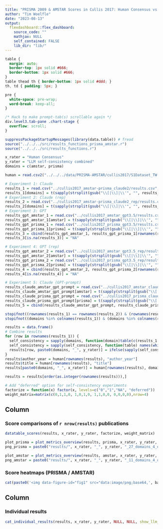 ```yaml
---
title: "PRISMA 2009 & AMSTAR Scores in Cullis 2017: Human Consensus vs LLM - self-consistent for 3 / 5 experiments"
author: "Tim Woelfle"
date: "2023-08-13"
output: 
  flexdashboard::flex_dashboard:
    source_code: ""
    mathjax: NULL
    self_contained: FALSE
    lib_dir: "lib/"
---
```


```css
table {
  margin: auto;
  border-top: 1px solid #666;
  border-bottom: 1px solid #666;
}
table thead th { border-bottom: 1px solid #ddd; }
th, td { padding: 5px; }

pre {
  white-space: pre-wrap;
  word-break: keep-all;
}

/* Hack to make prompt-tab(s) scrollable again */
div.level3.tab-pane .chart-stage {
  overflow: scroll;
}
```

```r
suppressPackageStartupMessages(library(data.table)) # fread
source("../../../src/results_functions_prisma_amstar.r")
source("../../../src/results_functions.r")

x_rater = "Human Consensus"
y_rater = "LLM self-consistency combined"
domains = c(amstar, prisma)

human = read.csv2("../../../data/PRISMA-AMSTAR/cullis2017/S1Dataset_TW.csv", row.names = 1, na.strings = NULL)

# Experiment 1: Claude
results_1 = read.csv("../cullis2017_amstar-prisma_claude2/results.csv", row.names = 1, na.strings = NULL)
results_1[domains] = t(sapply(strsplit(gsub("\\[|\\]|\\'", "", results_1$llm_scores), ", ", fixed=T), as.character))
# Experiment 2: Claude (rep)
results_2 = read.csv("../cullis2017_amstar-prisma_claude2_rep/results.csv", row.names = 1, na.strings = NULL)
results_2[domains] = t(sapply(strsplit(gsub("\\[|\\]|\\'", "", results_2$llm_scores), ", ", fixed=T), as.character))
# Experiment 3: GPT
results_gpt_amstar_1 = read.csv("../cullis2017_amstar_gpt3.5/results.csv", row.names = 1, na.strings = NULL)
results_gpt_amstar_1[amstar] = t(sapply(strsplit(gsub("\\[|\\]|\\'", "", results_gpt_amstar_1$llm_scores), ", ", fixed=T), as.character))
results_gpt_prisma_1 = read.csv("../cullis2017_prisma_gpt3.5/results.csv", row.names = 1, na.strings = NULL)
results_gpt_prisma_1[prisma] = t(sapply(strsplit(gsub("\\[|\\]|\\'", "", results_gpt_prisma_1$llm_scores), ", ", fixed=T), as.character))
results_3 = cbind(results_gpt_amstar_1, results_gpt_prisma_1[rownames(results_gpt_amstar_1),])
results_3[is.na(results_3)] = "NA"

# Experiment 4: GPT (rep)
results_gpt_amstar_2 = read.csv("../cullis2017_amstar_gpt3.5_rep/results.csv", row.names = 1, na.strings = NULL)
results_gpt_amstar_2[amstar] = t(sapply(strsplit(gsub("\\[|\\]|\\'", "", results_gpt_amstar_2$llm_scores), ", ", fixed=T), as.character))
results_gpt_prisma_2 = read.csv("../cullis2017_prisma_gpt3.5_rep/results.csv", row.names = 1, na.strings = NULL)
results_gpt_prisma_2[prisma] = t(sapply(strsplit(gsub("\\[|\\]|\\'", "", results_gpt_prisma_2$llm_scores), ", ", fixed=T), as.character))
results_4 = cbind(results_gpt_amstar_2, results_gpt_prisma_2[rownames(results_gpt_amstar_2),])
results_4[is.na(results_4)] = "NA"

# Experiment 5: Claude (GPT-prompt)
results_claude_amstar_gpt_prompt = read.csv("../cullis2017_amstar_claude2/results.csv", row.names = 1, na.strings = NULL)
results_claude_amstar_gpt_prompt[amstar] = t(sapply(strsplit(gsub("\\[|\\]|\\'", "", results_claude_amstar_gpt_prompt$llm_scores), ", ", fixed=T), as.character))
results_claude_prisma_gpt_prompt = read.csv("../cullis2017_prisma_claude2/results.csv", row.names = 1, na.strings = NULL)
results_claude_prisma_gpt_prompt[prisma] = t(sapply(strsplit(gsub("\\[|\\]|\\'", "", results_claude_prisma_gpt_prompt$llm_scores), ", ", fixed=T), as.character))
results_5 = cbind(results_claude_amstar_gpt_prompt, results_claude_prisma_gpt_prompt[rownames(results_claude_amstar_gpt_prompt),])

stopifnot((rownames(results_1) == rownames(results_2)) & (rownames(results_1) == rownames(results_3)) & (rownames(results_1) == rownames(results_4)) & (rownames(results_1) == rownames(results_5)))
stopifnot((domains %in% colnames(results_1)) & (domains %in% colnames(results_2)) & (domains %in% colnames(results_3)) & (domains %in% colnames(results_4)) & (domains %in% colnames(results_5)))

results = data.frame()
# Combine results
for (row in rownames(results_1)) {
  self_consistency = sapply(domains, function(domain)table(c(results_1[row, domain], results_2[row, domain], results_3[row, domain], results_4[row, domain], results_5[row, domain])))
  self_consistency = sapply(self_consistency, function(table) names(which(table>=3)))
  results[row, paste0(domains, "_", y_rater)] = ifelse(sapply(self_consistency, length), self_consistency, "deferred")
}
results$author_year = human[rownames(results), "author_year"]
results$title = human[rownames(results), "title"]
results[paste0(domains, "_", x_rater)] = human[rownames(results), domains]

results = results[order(as.integer(rownames(results))),]

# Add "deferred" option for self-consistency experiments
factorize = function(x) factor(x, levels=c("0","1","NA", "deferred"))
weight_matrix=matrix(c(0,1,1,0, 1,0,1,0, 1,1,0,0, 0,0,0,0),nrow=4)
```

Column {data-width=55}
-------------------------------------

### Score comparisons of `r nrow(results)` publications

```r
datatable_scores(results, x_rater, y_rater, factorize, weight_matrix)
```

```r
plot_prisma = plot_metrics_overview(results, prisma, x_rater, y_rater, factorize, weight_matrix, nrow=6, ncol=5)
png_prisma = paste0("results/", x_rater, "_", y_rater, "_27_domains_4_options.png")

plot_amstar = plot_metrics_overview(results, amstar, x_rater, y_rater, factorize, weight_matrix, nrow=4)
png_amstar = paste0("results/", x_rater, "_", y_rater, "_11_domains_4_options.png")
```

### Score heatmaps (<a onclick="data = 'data:image/png;base64,`r base64enc::base64encode(png_prisma)`'; $('#score-heatmaps-prisma-amstar p.image-container')[0].style = 'background: url(&quot;' + data + '&quot;) center center / contain no-repeat;'; $('p.image-container img')[0].src = data;" style="cursor: pointer">PRISMA</a> / <a onclick="data = 'data:image/png;base64,`r base64enc::base64encode(png_amstar)`'; $('#score-heatmaps-prisma-amstar p.image-container')[0].style = 'background: url(&quot;' + data + '&quot;) center center / contain no-repeat;'; $('p.image-container img')[0].src = data;" style="cursor: pointer">AMSTAR</a>) {data-height=720}

```r
cat(paste0('<img data-figure-id="fig1" src="data:image/png;base64,', base64enc::base64encode(png_prisma), '" width="1536">'))
```

Column {data-width=45}
-------------------------------------

### Individual results

```r
cat_individual_results(results, x_rater, y_rater, NULL, NULL, show_llm_message=F)
```

